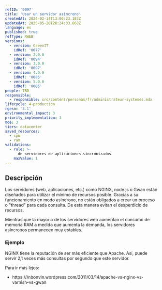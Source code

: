 ```yaml
---
refID: '0097'
title: 'Usar un servidor asíncrono'
createdAt: 2024-02-14T13:00:23.183Z
updatedAt: 2025-05-28T20:24:33.668Z
language: es
published: true
refType: RWEB
versions:
  - version: GreenIT
    idRef: '0077'
  - version: 2.0.0
    idRef: '0094'
  - version: 3.0.0
    idRef: '0097'
  - version: 4.0.0
    idRef: '0085'
  - version: 5.0.0
    idRef: '0085'
people: TBD
responsible:
  - responsible: src/content/personas/fr/administrateur-systemes.mdx
lifecycle: 4-production
rgesn: '3.1'
environmental_impact: 3
priority_implementation: 3
moe: 3
tiers: datacenter
saved_resources:
  - cpu
  - ram
validations:
  - rule: >-
      de servidores de aplicaciones sincronizados
    maxValue: 1
---
```


## Descripción

Los servidores (web, aplicaciones, etc.) como NGINX, node.js o Gwan están diseñados para utilizar el mínimo de recursos posible. Gracias a su funcionamiento en modo asíncrono, no están obligados a crear un proceso o "thread" para cada consulta. De esta manera evitan el desperdicio de recursos.

Mientras que la mayoría de los servidores web aumentan el consumo de memoria RAM a medida que aumenta la demanda, los servidores asíncronos permanecen muy estables.

### Ejemplo

NGINX tiene la reputación de ser más eficiente que Apache. Así, puede servir 2,1 veces más consultas por segundo que este servidor.

Para ir más lejos:
 - https:///nbonvin.wordpress.com/2011/03/14/apache-vs-nginx-vs-varnish-vs-gwan
 

